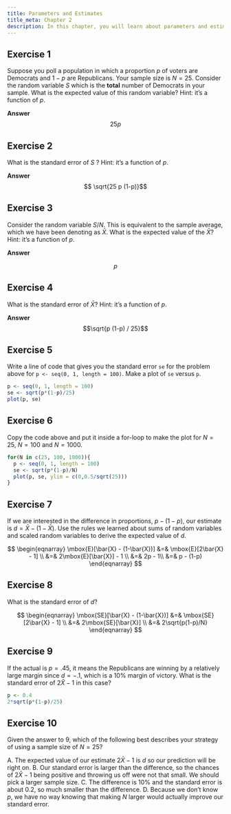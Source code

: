 ```yaml
---
title: Parameters and Estimates
title_meta: Chapter 2
description: In this chapter, you will learn about parameters and estimates using the example of election polling.
---
```

## Exercise 1

Suppose you poll a population in which a proportion $p$ of voters are Democrats and $1-p$ are Republicans. Your sample size is $N=25$. Consider the random variable $S$ which is the **total** number of Democrats in your sample. What is the expected value of this random variable? Hint: it's a function of $p$.

__Answer__
$$25p$$

## Exercise 2
What is the standard error of $S$ ? Hint: it's a function of $p$.

__Answer__
$$ \sqrt{25 p (1-p)}$$

## Exercise 3
Consider the random variable $S/N$. This is equivalent to the sample average, which we have been denoting as $\bar{X}$. What is the expected value of the $\bar{X}$? Hint: it's a function of $p$.

__Answer__

$$p$$


## Exercise 4
What is the standard error of $\bar{X}$? Hint: it's a function of $p$.

__Answer__
$$\sqrt{p (1-p) / 25}$$

## Exercise 5
Write a line of code that gives you the standard error `se` for the problem above for `p <- seq(0, 1, length = 100)`. Make a plot of `se` versus `p`. 

```r
p <- seq(0, 1, length = 100)
se <- sqrt(p*(1-p)/25)
plot(p, se)
```

## Exercise 6
Copy the code above and put it inside a for-loop to make the plot for $N=25$, $N=100$ and $N=1000$. 

```r
for(N in c(25, 100, 1000)){
  p <- seq(0, 1, length = 100)
  se <- sqrt(p*(1-p)/N)
  plot(p, se, ylim = c(0,0.5/sqrt(25)))
}
```

  

## Exercise 7
If we are interested in the difference in proportions, $p - (1-p)$, our estimate is $d = \bar{X} - (1-\bar{X})$. Use the rules we learned about sums of random variables and scaled random variables to derive the expected value of $d$.

$$
\begin{eqnarray}
\mbox{E}[\bar{X} - (1-\bar{X})] &=& \mbox{E}[2\bar{X} - 1] \\
&=& 2\mbox{E}[\bar{X}] - 1  \\
&=& 2p - 1\\
&=& p - (1-p)
\end{eqnarray}
$$

## Exercise 8
What is the standard error of $d$?

$$
\begin{eqnarray}
\mbox{SE}[\bar{X} - (1-\bar{X})] &=& \mbox{SE}[2\bar{X} - 1] \\
&=& 2\mbox{SE}[\bar{X}]   \\
&=& 2\sqrt{p(1-p)/N}
\end{eqnarray}
$$

## Exercise 9
If the actual is $p=.45$, it means the Republicans are winning by a relatively large margin since $d= -.1$, which is a 10% margin of victory. What is the standard error of $2\hat{X}-1$ in this case? 

```r
p <- 0.4
2*sqrt(p*(1-p)/25)
```

## Exercise 10
Given the answer to 9, which of the following best describes your strategy of using a sample size of $N=25$?

  A. The expected value of our estimate $2\bar{X}-1$ is $d$ so our prediction will be right on.
  B. Our standard error is larger than the difference, so the chances of $2\bar{X}-1$ being positive and throwing us off were not that small. We should pick a larger sample size.
  C. The difference is 10% and the standard error is about 0.2, so much smaller than the difference.
  D. Because we don't know $p$, we have no way knowing that making $N$ larger would actually improve our standard error.
